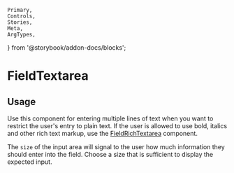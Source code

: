 	Primary,
	Controls,
	Stories,
	Meta,
	ArgTypes,
} from '@storybook/addon-docs/blocks';


<Meta of={FieldTextareaStories} />

# FieldTextarea

## Usage

Use this component for entering multiple lines of text when you want to restrict the user's entry to plain text. If the user is allowed to use bold, italics and other rich text markup, use the [FieldRichTextarea](../?path=/docs/forms-fieldrichtextarea--docs) component.

The `size` of the input area will signal to the user how much information they should enter into the field. Choose a size that is sufficient to display the expected input.

<Primary />
<Controls />
<Stories />
